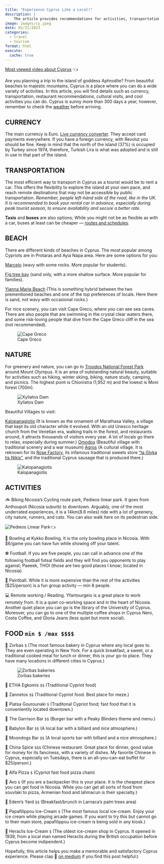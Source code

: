 ```yaml
---
title: "Experience Cyprus Like a Local!"
description: |
    The article provides recommendations for activities, transportation, beaches, nature, villages, and food to help tourists experience Cyprus like a local.
image: images/cy.jpeg  
date: 02/21/2023
categories: 
  - travel
  - tourism
format: html
execute: 
  cache: true
---
```


[Most viewed video about Cyprus](https://www.youtube.com/watch?v=kb2-6zemmj8) 👈

Are you planning a trip to the island of goddess Aphrodite? From beautiful beaches to majestic mountains, Cyprus is a place where you can do a wide variety of activities. In this article, you will find details such as currency, transportation, restaurant recommendations, cultural visits, and cool activities you can do. Cyprus is sunny more than 300 days a year, however, remember to check the [weather](https://www.google.com/search?q=weather+cyprus&source=lmns&bih=636&biw=1181&hl=en&sa=X&ved=2ahUKEwiLuajxy-_8AhV9u3IEHR7IBM0Q_AUoAHoECAEQAA) before arriving.

## CURRENCY

The main currency is Euro. [Live currency converter](https://www.google.com/search?q=dollar+to+euro&ei=iuDXY-rIKIyaptQPmM6IiAI&ved=0ahUKEwjqte-vzO_8AhUMjYkEHRgnAiEQ4dUDCBE&uact=5&oq=dollar+to+euro&gs_lcp=Cgxnd3Mtd2l6LXNlcnAQAzILCAAQsQMQgwEQkQIyBQgAEIAEMgUIABCRAjIFCAAQkQIyBQgAEJECMgUIABCABDIFCAAQgAQyBQgAEIAEMgUIABCABDIFCAAQgAQ6CggAEEcQ1gQQsAM6BQgAEKIEOgYIABAIEB46BQgAEIYDSgQIQRgASgQIRhgAUNcCWI8SYNAWaAFwAXgAgAH5AYgBkwqSAQUwLjEuNZgBAKABAcgBCMABAQ&sclient=gws-wiz-serp). They accept card payments everywhere. If you have a foreign currency, with Revolut you should be fine. Keep in mind that the north of the island (37%) is occupied by Turkey since 1974, therefore, Turkish Lira is what was adopted and is still in use in that part of the island.


## TRANSPORTATION

The most efficient way to transport in Cyprus as a tourist would be to rent a car. This offers the flexibility to explore the island at your own pace, and reach remote destinations that may not be accessible by public transportation. *Remember, people left-hand side of the road, like in the UK. It is recommended to book your rental car in advance, especially during peak tourist season, to ensure availability and secure a better rate.*

**Taxis** and **buses** are also options; While you might not be as flexible as with a car, buses at least can be cheaper — [routes and schedules](https://www.cyprusbybus.com/default.aspx).

## BEACH

There are different kinds of beaches in Cyprus. The most popular among Cypriots are in Protaras and Ayia Napa area. Here are some options for you:

[Marcelo](https://www.google.com/maps/place/Marcello's+Beach+Bar,+Cafe/@34.9842853,34.0079002,16.69z/data=!4m6!3m5!1s0x14dfc51a4984a54d:0xea4b5cdd2d27ab3b!8m2!3d34.9842606!4d34.0105667!16s%2Fg%2F1tfljgr4) (wavy with some rocks. More popular for students).

[Fig tree bay](https://www.google.com/maps/place/Fig+Tree/@35.0141003,34.0559473,16z/data=!4m6!3m5!1s0x14dfc4060782bea1:0x6496d64029ff5c18!8m2!3d35.0123605!4d34.0587472!16s%2Fm%2F0t52l66) (sand only, with a more shallow surface. More popular for families).

[Yianna Marie Beach](https://www.google.com/maps/place/Yianna+Marie+Beach+Bar/@35.0200585,34.0492571,17z/data=!4m6!3m5!1s0x14dfc41c8dd8a291:0xc4052d6f28ffb29f!8m2!3d35.0200586!4d34.0509219!16s%2Fg%2F1jkw999qk) (This is something hybrid between the two prementioned beaches and one of the top preferences of locals. Here there is sand, not wavy with occasional rocks.)

For nice scenery, you can visit Cape Greco, where you can see sea caves. There are also people that are swimming in the crystal clear waters there, and some risk-loving people that dive from the Cape Greco cliff in the sea (not recommended).

![Cape Greco](images/capegreco.jpeg)

## NATURE

For greenery and nature, you can go to [Troodos National Forest Park](https://www.youtube.com/watch?v=wN8OOwNJtrM) around Mount Olympus. It is an area of outstanding natural beauty, suitable for activities such as hiking, winter skiing, biking, nature study, camping, and picnics. The highest point is Chionistra (1,952 m) and the lowest is Moni forest (700m).

![Xyliatos Dam](images/xyliatos.jpeg)

Beautiful Villages to visit:

[Kalopanagiotis](https://www.google.com/maps/place/Kalopanayiotis,+Cyprus/@34.998942,32.8187369,15z/data=!3m1!4b1!4m6!3m5!1s0x14e744b4b522921f:0x27e3dbc3f310f1c7!8m2!3d34.9916085!4d32.8282406!16s%2Fm%2F06608fj) (It is known as the ornament of Marathasa Valley, a village that kept its old character while it evolved. With an old Unesco heritage church from the Venetian era, walking trails in the forest, and restaurants around, it attracts thousands of visitors every year. A lot of locals go there to relax, especially during summer.)
[Omodos](https://www.google.com/maps/place/Omodos,+Cyprus/@34.8485316,32.8044764,16z/data=!3m1!4b1!4m6!3m5!1s0x14e738b685884307:0xfec187edc0776f13!8m2!3d34.8489219!4d32.8077875!16zL20vMGNkZndq) (Beautiful village with traditional scenery and a war museum)
[Agros](https://www.google.com/maps/place/Agros,+Cyprus/@34.8777428,33.0349801,11.55z/data=!4m15!1m8!3m7!1s0x14e74db368ba5897:0x73d101ad9f1d235d!2sAgros,+Cyprus!3b1!8m2!3d34.9173092!4d33.0177292!16s%2Fm%2F03d3plx!3m5!1s0x14e74db368ba5897:0x73d101ad9f1d235d!8m2!3d34.9173092!4d33.0177292!16s%2Fm%2F03d3plx) (A cultural village. It is reknown for its [Rose Factory](https://www.google.com/maps/place/THE+ROSE+FACTORY+-+%CE%95%CE%A1%CE%93%CE%9F%CE%A3%CE%A4%CE%91%CE%A3%CE%99%CE%9F+%CE%A4%CE%A1%CE%99%CE%91%CE%9D%CE%A4%CE%91%CE%A6%CE%A5%CE%9B%CE%9B%CE%A9%CE%9D+CHRIS+N.+TSOLAKIS+LTD/@34.9144754,33.0157241,17z/data=!3m1!4b1!4m6!3m5!1s0x14e74c4cbbd58f47:0x8c1feda918734d6e!8m2!3d34.9144754!4d33.0179181!16s%2Fg%2F11_q2y2wq), its infamous traditional sweets store ["ta Glyka tis Nikis"](https://www.google.com/maps/place/%CE%A4%CE%B1+%CE%93%CE%BB%CF%85%CE%BA%CE%AC+%CF%84%CE%B7%CF%82+%CE%9D%CE%AF%CE%BA%CE%B7%CF%82/@34.9151822,32.4895116,10z/data=!4m12!1m2!2m1!1sglyko+toy+koytaliou!3m8!1s0x14e74c4b566888eb:0xc970d32e287db0fe!8m2!3d34.9151822!4d33.0168553!9m1!1b1!15sCiTOs867z4XOus6_IM-Ezr_PhSDOus6_z4XPhM6xzrvOuc6_z4WSAQxtYW51ZmFjdHVyZXLgAQA!16s%2Fg%2F11_ps6d22), and the traditional Cyprus sausage that is produced there.)

![Kalopanagiotis](images/kalopanagiotis.jpeg)

## ACTIVITIES

🚲 Biking Nicosia’s Cycling route park, Pedieos linear park. It goes from Anthoupoli (Nicosia suburb) to downtown. Arguably, one of the most underrated experiences, it is a 14km(8.6 miles) ride with a lot of greenery, city nature, runners, and cats. You can also walk here on its pedestrian side.

![Pedieos Linear Park](https://www.youtube.com/watch?v=t9tkcPxZM_Q)👈

🎳 Bowling at Kykko Bowling. It is the only bowling place in Nicosia. With $6/game you can have fun while showing off your talent.

⚽ Football. If you are five people, you can call in advance one of the following football futsal fields and they will find you opponents to play against; Paeeek, THOI (those are two good places I know; located in Nicosia).

🔫 Paintball. While it is more expensive than the rest of the activities ($25/person) is a fun group activity — min 8 people.

💻 Remote working / Reading. Yfantourgeio is a great place to work remotely from. It is a quiet co-working space and in the heart of Nicosia. Another quiet place you can go is the library of the University of Cyprus. Moreover, you can go to one of the multiple coffee shops in Cyprus Nero, Costa Coffee, and Gloria Jeans (less quiet but more social).

## FOOD `min $ /max $$$$`

🥖 Zorbas `$` (The most famous bakery in Cyprus where any local goes to. They are even operating in New York. For a quick breakfast, a sweet, or a traditional cooked meal for lunch or dinner, this is your go-to place. They have many locations in different cities in Cyprus.)

![Zorbas bakeries](images/zorbas.jpeg)

🍖 ETHA Egkomis `$$`
 (Traditional Cypriot food)

🍖 Zannetos `$$`
 (Traditional Cypriot food. Best place for meze.)

🍖 Piatsa Gourounaki `$` (Traditonal Cypriot food; fast food that it is convenientily located downtown.)

🍔 The Garrison Bar `$$`
 (Burger bar with a Peaky Blinders theme and menu.)

🍔 Babylon Bar `$$`
 (A local bar with a billiard and nice atmosphere.)

🍔 Moondogs Bar `$$`
 (A local sports bar with billiard and a nice atmosphere.)

🍱 China Spice `$$$`
 (Chinese restaurant. Great place for dinner, good value for money for its fanciness, with a variety of dishes. My favorite Chinese in Cyprus, especially on Tuesdays, there is an all-you-can-eat buffet for $25/person.)

🍕 Alfa Pizza `$` (Cypriot fast food pizza chain)

🥙 Avo `$` (If you are a backpacker this is your place. It is the cheapest place you can get food in Nicosia. While you can get all sorts of food from souvlaki to pizza, Armenian food and lahmacun is their specialty.)

🥞 Edem’s Yard `$$`
 (Breakfast/brunch in Larnaca’s palm trees area)

🍦 Papafilippou Ice-Cream `$` (The most famous local ice-cream. Enjoy your ice cream while playing arcade games. If you want to try this but cannot go to their main store, papafilippou ice-cream is being sold in any kiosk.)

🍦 Heraclis Ice-Cream `$` (The oldest ice-cream shop in Cyprus. It opened in 1939, from a local man named Heraclis during the British occupation before Cyprus become indipendent.)

Hopefully, this article helps you make a memorable and satisfactory Cyprus experience. Please clap 👏 [on medium](https://medium.com/@loizoskon/experience-cyprus-like-a-local-bbbd552574e0) if you find this post helpful:)


